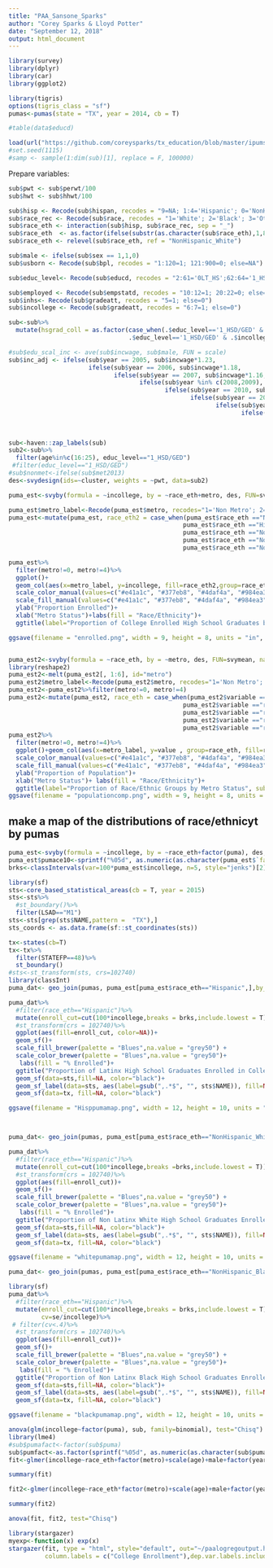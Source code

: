 ```yaml
---
title: "PAA_Sansone_Sparks"
author: "Corey Sparks & Lloyd Potter"
date: "September 12, 2018"
output: html_document
---
```






```r

library(survey)
library(dplyr)
library(car)
library(ggplot2)

library(tigris)
options(tigris_class = "sf")
pumas<-pumas(state = "TX", year = 2014, cb = T)

#table(data$educd)
```
```r

load(url("https://github.com/coreysparks/tx_education/blob/master/ipums_subset.Rdata?raw=true"))
#set.seed(1115)
#samp <- sample(1:dim(sub)[1], replace = F, 100000)
```

Prepare variables:
```r

sub$pwt <- sub$perwt/100
sub$hwt <- sub$hhwt/100

sub$hisp <- Recode(sub$hispan, recodes = "9=NA; 1:4='Hispanic'; 0='NonHispanic'")
sub$race_rec <- Recode(sub$race, recodes = "1='White'; 2='Black'; 3='Other'; 4:6='Asian'; 7:9='Other'")
sub$race_eth <- interaction(sub$hisp, sub$race_rec, sep = "_")
sub$race_eth  <- as.factor(ifelse(substr(as.character(sub$race_eth),1,8) == "Hispanic", "Hispanic", as.character(sub$race_eth)))
sub$race_eth <- relevel(sub$race_eth, ref = "NonHispanic_White")

sub$male <- ifelse(sub$sex == 1,1,0)
sub$usborn <- Recode(sub$bpl, recodes = "1:120=1; 121:900=0; else=NA")

sub$educ_level<- Recode(sub$educd, recodes = "2:61='0LT_HS';62:64='1_HSD/GED';65:80='2_somecoll';90:100='2_somecoll'; 81:83='3_AssocDegree';101='4_bachelordegree'; 110:116='4_BAplus_GradDegree'; else=NA")

sub$employed <- Recode(sub$empstatd, recodes = "10:12=1; 20:22=0; else=NA")
sub$inhs<- Recode(sub$gradeatt, recodes = "5=1; else=0")
sub$incollege <- Recode(sub$gradeatt, recodes = "6:7=1; else=0")

sub<-sub%>%
  mutate(hsgrad_coll = as.factor(case_when(.$educ_level=='1_HSD/GED' & .$incollege==0 ~ '0hsgrad_notincollege',
                                 .$educ_level=='1_HSD/GED' & .$incollege==1 ~ '1hsgrad_incollege')))

#sub$edu_scal_inc <- ave(sub$incwage, sub$male, FUN = scale)
sub$inc_adj <- ifelse(sub$year == 2005, sub$incwage*1.23,
                      ifelse(sub$year == 2006, sub$incwage*1.18,
                             ifelse(sub$year == 2007, sub$incwage*1.16,
                                    ifelse(sub$year %in% c(2008,2009), sub$incwage*1.1, 
                                           ifelse(sub$year == 2010, sub$incwage*1.1,
                                                  ifelse(sub$year == 2011, sub$incwage*1.07,
                                                         ifelse(sub$year == 2012, sub$incwage*1.05,
                                                                ifelse(sub$year == 2013, sub$incwage*1.03, 
                                                                       ifelse(sub$year == 2014, sub$incwage*1.01,
                                                                              ifelse(sub$year == 2015, sub$incwage*1.01, sub$incwage))))))))))
```


```r
sub<-haven::zap_labels(sub)
sub2<-sub%>%
  filter(age%in%c(16:25), educ_level=="1_HSD/GED")
 #filter(educ_level=="1_HSD/GED")
#sub$nonmet<-ifelse(sub$met2013)
des<-svydesign(ids=~cluster, weights = ~pwt, data=sub2)
```

```r
puma_est<-svyby(formula = ~incollege, by = ~race_eth+metro, des, FUN=svymean, na.rm=T )

puma_est$metro_label<-Recode(puma_est$metro, recodes="1='Non Metro'; 2='Metro Central City'; 3='Metro Suburban'")
puma_est<-mutate(puma_est, race_eth2 = case_when(puma_est$race_eth =="NonHispanic_White" ~ 'Non Latinx White', 
                                                puma_est$race_eth =="Hispanic" ~ 'Latinx',
                                                puma_est$race_eth =="NonHispanic_Asian" ~ 'Non Latinx Asian',
                                                puma_est$race_eth =="NonHispanic_Black" ~ 'Non Latinx Black',
                                                puma_est$race_eth =="NonHispanic_Other" ~ 'Non Latinx Other'))

puma_est%>%
  filter(metro!=0, metro!=4)%>%
  ggplot()+
  geom_col(aes(x=metro_label, y=incollege, fill=race_eth2,group=race_eth2), position="dodge2", lwd=1)+
  scale_color_manual(values=c("#e41a1c", "#377eb8", "#4daf4a", "#984ea3", "#ff7f00"))+
  scale_fill_manual(values=c("#e41a1c", "#377eb8", "#4daf4a", "#984ea3", "#ff7f00"))+
  ylab("Proportion Enrolled")+
  xlab("Metro Status")+labs(fill = "Race/Ethnicity")+
  ggtitle(label="Proportion of College Enrolled High School Graduates by Metro Status", subtitle = "Population aged 16 to 25")

ggsave(filename = "enrolled.png", width = 9, height = 8, units = "in", dpi = 150)


puma_est2<-svyby(formula = ~race_eth, by = ~metro, des, FUN=svymean, na.rm=T )
library(reshape2)
puma_est2<-melt(puma_est2[, 1:6], id="metro")
puma_est2$metro_label<-Recode(puma_est2$metro, recodes="1='Non Metro'; 2='Metro Central City'; 3='Metro Suburban'")
puma_est2<-puma_est2%>%filter(metro!=0, metro!=4)
puma_est2<-mutate(puma_est2, race_eth = case_when(puma_est2$variable =="race_ethNonHispanic_White" ~ 'Non Latinx White', 
                                                puma_est2$variable =="race_ethHispanic" ~ 'Latinx',
                                                puma_est2$variable =="race_ethNonHispanic_Asian" ~ 'Non Latinx Asian',
                                                puma_est2$variable =="race_ethNonHispanic_Black" ~ 'Non Latinx Black',
                                                puma_est2$variable =="race_ethNonHispanic_Other" ~ 'Non Latinx Other'))
puma_est2%>%
  filter(metro!=0, metro!=4)%>%
  ggplot()+geom_col(aes(x=metro_label, y=value , group=race_eth, fill=race_eth ),position="dodge2", lwd=2)+
  scale_color_manual(values=c("#e41a1c", "#377eb8", "#4daf4a", "#984ea3", "#ff7f00"))+
  scale_fill_manual(values=c("#e41a1c", "#377eb8", "#4daf4a", "#984ea3", "#ff7f00"))+
  ylab("Proportion of Population")+
  xlab("Metro Status")+ labs(fill = "Race/Ethnicity")+
  ggtitle(label="Proportion of Race/Ethnic Groups by Metro Status", subtitle = "Proportion of Population aged 16 to 25")
ggsave(filename = "populationcomp.png", width = 9, height = 8, units = "in", dpi = 150)+ylim(c(0, .7))
```

## make a map of the distributions of race/ethnicyt by pumas

```r
puma_est<-svyby(formula = ~incollege, by = ~race_eth+factor(puma), des, FUN=svymean, na.rm=T )
puma_est$pumace10<-sprintf("%05d", as.numeric(as.character(puma_est$`factor(puma)`)))
brks<-classIntervals(var=100*puma_est$incollege, n=5, style="jenks")[2]$brks

library(sf)
sts<-core_based_statistical_areas(cb = T, year = 2015)
sts<-sts%>%
  #st_boundary()%>%
  filter(LSAD=="M1")
sts<-sts[grep(sts$NAME,pattern =  "TX"),]
sts_coords <- as.data.frame(sf::st_coordinates(sts))

tx<-states(cb=T)
tx<-tx%>%
  filter(STATEFP==48)%>%
  st_boundary()
#sts<-st_transform(sts, crs=102740)
library(classInt)
puma_dat<- geo_join(pumas, puma_est[puma_est$race_eth=="Hispanic",],by_sp="PUMACE10", by_df="pumace10")

puma_dat%>%
  #filter(race_eth=="Hispanic")%>%
  mutate(enroll_cut=cut(100*incollege,breaks = brks,include.lowest = T))%>%
  #st_transform(crs = 102740)%>%
  ggplot(aes(fill=enroll_cut, color=NA))+
  geom_sf()+
  scale_fill_brewer(palette = "Blues",na.value = "grey50") +
  scale_color_brewer(palette = "Blues",na.value = "grey50")+
   labs(fill = "% Enrolled")+
  ggtitle("Proportion of Latinx High School Graduates Enrolled in College", subtitle ="Ages 16 to 25")+
  geom_sf(data=sts,fill=NA, color="black")+
  geom_sf_label(data=sts, aes(label=gsub(",.*$", "", sts$NAME)), fill=NA, color="black", label.size = 0)+
  geom_sf(data=tx, fill=NA, color="black")

ggsave(filename = "Hisppumamap.png", width = 12, height = 10, units = "in", dpi = 250)



puma_dat<- geo_join(pumas, puma_est[puma_est$race_eth=="NonHispanic_White",],by_sp="PUMACE10", by_df="pumace10")

puma_dat%>%
  #filter(race_eth=="Hispanic")%>%
  mutate(enroll_cut=cut(100*incollege,breaks =brks,include.lowest = T))%>%
  #st_transform(crs = 102740)%>%
  ggplot(aes(fill=enroll_cut))+
  geom_sf()+
  scale_fill_brewer(palette = "Blues",na.value = "grey50") +
  scale_color_brewer(palette = "Blues",na.value = "grey50")+
   labs(fill = "% Enrolled")+
  ggtitle("Proportion of Non Latinx White High School Graduates Enrolled in College", subtitle ="Ages 16 to 25")+
  geom_sf(data=sts,fill=NA, color="black")+
  geom_sf_label(data=sts, aes(label=gsub(",.*$", "", sts$NAME)), fill=NA, color="black", label.size = 0)+
  geom_sf(data=tx, fill=NA, color="black")

ggsave(filename = "whitepumamap.png", width = 12, height = 10, units = "in", dpi = 250)

puma_dat<- geo_join(pumas, puma_est[puma_est$race_eth=="NonHispanic_Black",],by_sp="PUMACE10", by_df="pumace10")

library(sf)
puma_dat%>%
  #filter(race_eth=="Hispanic")%>%
  mutate(enroll_cut=cut(100*incollege,breaks = brks,include.lowest = T),
         cv=se/incollege)%>%
 # filter(cv<.4)%>%
  #st_transform(crs = 102740)%>%
  ggplot(aes(fill=enroll_cut))+
  geom_sf()+
  scale_fill_brewer(palette = "Blues",na.value = "grey50") +
  scale_color_brewer(palette = "Blues",na.value = "grey50")+
   labs(fill = "% Enrolled")+
  ggtitle("Proportion of Non Latinx Black High School Graduates Enrolled in College", subtitle ="Ages 16 to 25")+
  geom_sf(data=sts,fill=NA, color="black")+
  geom_sf_label(data=sts, aes(label=gsub(",.*$", "", sts$NAME)), fill=NA, color="black", label.size = 0)+
  geom_sf(data=tx, fill=NA, color="black")

ggsave(filename = "blackpumamap.png", width = 12, height = 10, units = "in", dpi = 250)

```




```r

anova(glm(incollege~factor(puma), sub, family=binomial), test="Chisq")
library(lme4)
#sub$pumafact<-factor(sub$puma)
sub$pumfact<-as.factor(sprintf("%05d", as.numeric(as.character(sub$puma))))
fit<-glmer(incollege~race_eth+factor(metro)+scale(age)+male+factor(year)+(1|pumfact),weights=pwt/mean(pwt, na.rm=T), family=binomial, data=sub, subset=metro%in%c(1,2,3), control=glmerControl(optimizer="bobyqa", optCtrl=list(maxfun=2e5)))

summary(fit)

fit2<-glmer(incollege~race_eth*factor(metro)+scale(age)+male+factor(year)+(1|pumfact),weights=pwt/mean(pwt, na.rm=T), family=binomial, data=sub, subset=metro%in%c(1,2,3), control=glmerControl(optimizer="bobyqa", optCtrl=list(maxfun=2e5)))

summary(fit2)

anova(fit, fit2, test="Chisq")

library(stargazer)
myexp<-function(x) exp(x)
stargazer(fit, type = "html", style="default", out="~/paalogregoutput.html", t.auto = F, p.auto = F, ci=T,
          column.labels = c("College Enrollment"),dep.var.labels.include=F,keep.stat = c("n", "aic", "lr"),mean.sd = T,summary.stat = c("mean", "sd"),apply.coef = myexp)


```
